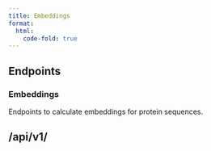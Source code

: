 ```yaml
---
title: Embeddings
format:
  html:
    code-fold: true
---
```


## Endpoints

### Embeddings
Endpoints to calculate embeddings for protein sequences.

## /api/v1/

```{=html}
<script src="https://unpkg.com/swagger-ui-dist@5.1/swagger-ui-bundle.js"></script>
<script>
  
  window.onload = function() {
    const ui = SwaggerUIBundle({
      url: "https://dev.api.openprotein.ai/api/v1/embeddings/swagger/doc.json",
      dom_id: "#swagger-ui",
      config: {
        deepLinking: true,
        tagsSorter: "alpha",
        docExpansion: "list",
      },
      requestInterceptor: (request) => {
          const requestPath = request.url.split('/').slice(3).join('/')
          request.url = "https://dev.api.openprotein.ai/" + requestPath
       
        return request;
      },
    });
  };
</script>

<link rel="stylesheet" href="css/swagger-ui.css">
<div id="swagger-ui"></div>
```
